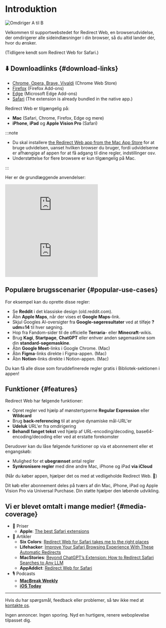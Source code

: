 
# Introduktion

<div style={{display: "flex", flexDirection: "column", alignItems: "flex-start", marginBottom: "25px"}}>
  <img src={useBaseUrl("img/redirect-a-to-b.png")} style={{display: "block", minWidth: "360px", maxWidth: "500px", width: "100%", height: "auto", marginBottom: "25px"}} alt="Omdiriger A til B" />
  <ExtensionStoreLinks />
</div>

Velkommen til supportwebstedet for Redirect Web, en browserudvidelse, der omdirigerer alle sideindlæsninger i din browser, så du altid lander dér, hvor du ønsker.

(Tidligere kendt som Redirect Web for Safari.)

## ⬇️ Downloadlinks {#download-links}

- [Chrome, Opera, Brave, Vivaldi](https://chromewebstore.google.com/detail/ffglckbhfbfmdkefdmjbhpnffkcmlhdh) (Chrome Web Store)
- [Firefox](https://addons.mozilla.org/firefox/addon/redirect-web/) (Firefox Add-ons)
- [Edge](https://microsoftedge.microsoft.com/addons/detail/hmfkakfdccgdpgemaicfgngnmflefpga) (Microsoft Edge Add-ons)
- [Safari](https://apps.apple.com/app/id1571283503) (The extension is already bundled in the native app.)

Redirect Web er tilgængelig på:

- **Mac** (Safari, Chrome, Firefox, Edge og mere)
- **iPhone**, **iPad** og **Apple Vision Pro** (Safari)

:::note

- Du skal installere [the Redirect Web app from the Mac App Store](https://apps.apple.com/app/id1571283503) for at bruge udvidelsen, uanset hvilken browser du bruger, fordi udvidelserne er afhængige af appen for at få adgang til dine regler, indstillinger osv.
- Understøttelse for flere browsere er kun tilgængelig på Mac.

:::

Her er de grundlæggende anvendelser:

<iframe style={{width:"100%", aspectRatio:"9/16", height:"auto", maxHeight:"60vh", maxWidth:"35vh"}} src="https://www.youtube.com/embed/NaQ5X-v-qJU" title="iOS Demo Video (YouTube)" frameborder="0" allow="accelerometer; autoplay; clipboard-write; encrypted-media; gyroscope; picture-in-picture; web-share" allowfullscreen></iframe>

<iframe style={{width:"100%", aspectRatio:"17/9", height:"auto", maxHeight:"100vh"}} src="https://www.youtube.com/embed/5eU89Gu73SQ" title="macOS Demo Video (YouTube)" frameborder="0" allow="accelerometer; autoplay; clipboard-write; encrypted-media; gyroscope; picture-in-picture; web-share" allowfullscreen></iframe>

## Populære brugsscenarier {#popular-use-cases}

For eksempel kan du oprette disse regler:

- Se **Reddit** i det klassiske design (old.reddit.com).
- Åbn **Apple Maps**, når der vises et **Google Maps**-link.
- Skjul Googles AI-oversigter fra **Google-søgeresultater** ved at tilføje **?udm=14** til hver søgning.
- Hop fra Fandom-sider til de officielle **Terraria**- eller **Minecraft**-wikis.
- Brug **Kagi**, **Startpage**, **ChatGPT** eller enhver anden søgemaskine som din **standard-søgemaskine**.
- Åbn **Google Meet**-links i Google Chrome. (Mac)
- Åbn **Figma**-links direkte i Figma-appen. (Mac)
- Åbn **Notion**-links direkte i Notion-appen. (Mac)

Du kan få alle disse som foruddefinerede regler gratis i Bibliotek-sektionen i appen!

## Funktioner {#features}

Redirect Web har følgende funktioner:

- Opret regler ved hjælp af mønstertyperne **Regular Expression** eller **Wildcard**
- Brug **back-referencing** til at angive dynamiske mål-URL'er
- **Udeluk** URL'er fra omdirigering
- **Behandl fanget tekst** ved hjælp af URL-encoding/decoding, base64-encoding/decoding eller ved at erstatte forekomster

Derudover kan du låse følgende funktioner op via et abonnement eller et engangskøb:

- Mulighed for et **ubegrænset** antal regler
- **Synkronisere regler** med dine andre Mac, iPhone og iPad **via iCloud**

(Når du køber appen, hjælper det os med at vedligeholde Redirect Web. 🙏)

Dit køb eller abonnement deles på tværs af din Mac, iPhone, iPad og Apple Vision Pro via Universal Purchase. Din støtte hjælper den løbende udvikling.


## Vi er blevet omtalt i mange medier! {#media-coverage}

* 🏅 Priser
    * **Apple**: [The best Safari extensions](https://apps.apple.com/us/story/id1377753262)
* 📰 Artikler
    * **Six Colors**: [Redirect Web for Safari takes me to the right places](https://sixcolors.com/post/2022/11/redirect-web-for-safari-takes-me-to-the-right-places/)
    * **Lifehacker**: [Improve Your Safari Browsing Experience With These Automatic Redirects](https://lifehacker.com/improve-your-safari-browsing-experience-with-these-auto-1849812013)
    * **MacStories**: [Beyond ChatGPT’s Extension: How to Redirect Safari Searches to Any LLM](https://www.macstories.net/tutorials/beyond-chatgpts-extension-how-to-redirect-safari-searches-to-any-llm/)
    * **AppAddict**: [Redirect Web for Safari](https://appaddict.app/post/redirect-web-for-safari)
* 🎙️ Podcasts
    * [**MacBreak Weekly**](https://youtu.be/I251K3L2s88?t=7427)
    * [**iOS Today**](https://youtu.be/cWkwH84b6M4?t=636)

---

Hvis du har spørgsmål, feedback eller problemer, så tøv ikke med at [kontakte os](/contact-us).

Ingen annoncer. Ingen sporing. Nyd en hurtigere, renere weboplevelse tilpasset dig.

